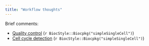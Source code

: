 ```yaml
---
title: "Workflow thoughts"
---
```


Brief comments:

- [Quality control](software/correlations/qc.html) (`r BiocStyle::Biocpkg("simpleSingleCell")`)
- [Cell cycle detection](software/marker_detection/cycling.html) (`r BiocStyle::Biocpkg("simpleSingleCell")`)
